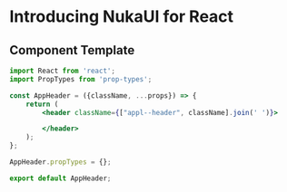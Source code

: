 
<Meta title="README.md" />

# Introducing NukaUI for React

## Component Template

```jsx
import React from 'react';
import PropTypes from 'prop-types';

const AppHeader = ({className, ...props}) => {
    return (
        <header className={["appl--header", className].join(' ')}>

        </header>
    );
};

AppHeader.propTypes = {};

export default AppHeader;
```